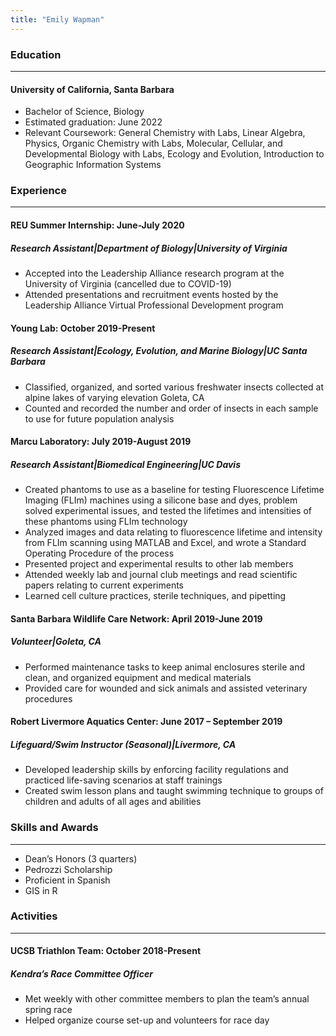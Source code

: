 ```yaml
---
title: "Emily Wapman"
---
```


### **Education**
****
#### **University of California, Santa Barbara**  
- Bachelor of Science, Biology
- Estimated graduation: June 2022
- Relevant Coursework: General Chemistry with Labs, Linear Algebra, Physics, Organic Chemistry with Labs, Molecular, Cellular, and Developmental Biology with Labs, Ecology and Evolution, Introduction to Geographic Information Systems


### **Experience** 
****
#### **REU Summer Internship: June-July 2020**
##### *Research Assistant|Department of Biology|University of Virginia*
- Accepted into the Leadership Alliance research program at the University of Virginia (cancelled due to COVID-19)
- Attended presentations and recruitment events hosted by the Leadership Alliance Virtual Professional Development program

#### **Young Lab: October 2019-Present** 
##### *Research Assistant|Ecology, Evolution, and Marine Biology|UC Santa Barbara*
- Classified, organized, and sorted various freshwater insects collected at alpine lakes of varying elevation
Goleta, CA
- Counted and recorded the number and order of insects in each sample to use for future population analysis


#### **Marcu Laboratory: July 2019-August 2019** 
##### *Research Assistant|Biomedical Engineering|UC Davis* 
- Created phantoms to use as a baseline for testing Fluorescence Lifetime Imaging (FLIm) machines using a silicone base and dyes, problem solved experimental issues, and tested the lifetimes and intensities of these phantoms using FLIm technology
- Analyzed images and data relating to fluorescence lifetime and intensity from FLIm scanning using MATLAB and Excel, and wrote a Standard Operating Procedure of the process
- Presented project and experimental results to other lab members
- Attended weekly lab and journal club meetings and read scientific papers relating to current experiments
- Learned cell culture practices, sterile techniques, and pipetting


#### **Santa Barbara Wildlife Care Network: April 2019-June 2019** 
##### *Volunteer|Goleta, CA*
- Performed maintenance tasks to keep animal enclosures sterile and clean, and organized equipment and medical materials
- Provided care for wounded and sick animals and assisted veterinary procedures


#### **Robert Livermore Aquatics Center: June 2017 – September 2019** 
##### *Lifeguard/Swim Instructor (Seasonal)|Livermore, CA* 
- Developed leadership skills by enforcing facility regulations and practiced life-saving scenarios at staff trainings
- Created swim lesson plans and taught swimming technique to groups of children and adults of all ages and abilities


### **Skills and Awards**
****
- Dean’s Honors (3 quarters)
- Pedrozzi Scholarship
- Proficient in Spanish
- GIS in R 


### **Activities**
****
#### **UCSB Triathlon Team: October 2018-Present**
##### *Kendra’s Race Committee Officer* 
- Met weekly with other committee members to plan the team’s annual spring race
- Helped organize course set-up and volunteers for race day